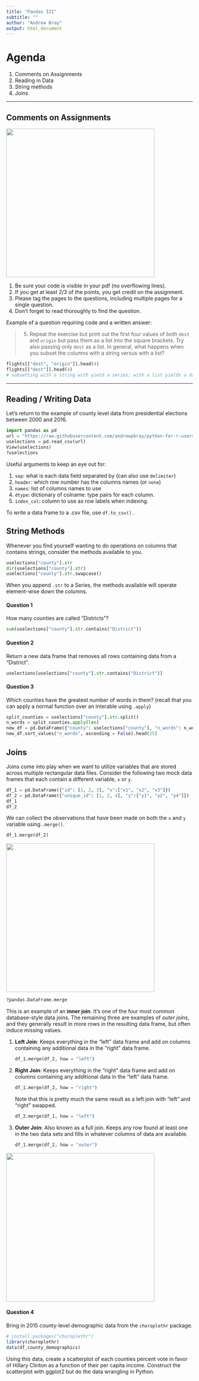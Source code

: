 ```yaml
---
title: "Pandas III"
subtitle: ""
author: "Andrew Bray"
output: html_document
---
```


# Agenda

1.  Comments on Assignments
2.  Reading in Data
3.  String methods
4.  Joins

------------------------------------------------------------------------

## Comments on Assignments

<img src="figs/flight-delay-evidence.png" width="400"/>

1.  Be sure your code is visible in your pdf (no overflowing lines).
2.  If you get at least 2/3 of the points, you get credit on the assignment.
3.  Please tag the pages to the questions, including multiple pages for a single question.
4.  Don't forget to read thoroughly to find the question.

Example of a question requiring code and a written answer:

> 5.  Repeat the exercise but print out the first four values of both `dest` and `origin` but pass them as a list into the square brackets. Try also passing only `dest` as a list. In general, what happens when you subset the columns with a string versus with a list?

```python
flights[["dest", "origin"]].head(4)
flights[["dest"]].head(4)
# subsetting with a string with yield a series; with a list yields a data frame
```

------------------------------------------------------------------------

## Reading / Writing Data

Let's return to the example of county level data from presidential elections between 2000 and 2016.

```python
import pandas as pd
url = "https://raw.githubusercontent.com/andrewpbray/python-for-r-users/master/data/uselections.csv"
uselections = pd.read_csv(url)
View(uselections)
?uselections
```

Useful arguments to keep an eye out for:

1.  `sep`: what is each data field separated by (can also use `delimiter`)
2.  `header`: which row number has the columns names (or `none`)
3.  `names`: list of columns names to use
4.  `dtype`: dictionary of colname: type pairs for each column.
5.  `index_col`: column to use as row labels when indexing.

To *write* a data frame to a .csv file, use `df.to_csv()` .

## String Methods

Whenever you find yourself wanting to do operations on columns that contains strings, consider the methods available to you.

```python
uselections["county"].str
dir(uselections["county"].str)
uselections["county"].str.swapcase()
```

When you append `.str` to a Series, the methods available will operate element-wise down the columns.

#### Question 1

How many counties are called "Districts"?

```python
sum(uselections["county"].str.contains("District"))
```

#### Question 2

Return a new data frame that removes all rows containing data from a "District".

```python
uselections[uselections["county"].str.contains("District")]
```

#### Question 3

Which counties have the greatest number of words in them? (recall that you can apply a normal function over an interable using `.apply`)

```python
split_counties = uselections["county"].str.split()
n_words = split_counties.apply(len)
new_df = pd.DataFrame({"county": uselections["county"], "n_words": n_words})
new_df.sort_values("n_words", ascending = False).head(25)
```

## Joins

Joins come into play when we want to utilize variables that are stored across multiple rectangular data files. Consider the following two mock data frames that each contain a different variable, `x` or `y`.

```python
df_1 = pd.DataFrame({"id": [1, 2, 3], "x":["x1", "x2", "x3"]})
df_2 = pd.DataFrame({"unique_id": [1, 2, 4], "y":["y1", "y2", "y4"]})
df_1
df_2
```

We can collect the observations that have been made on both the `x` and `y` variable using `.merge()`.

```python
df_1.merge(df_2)
```

<img src="figs/join-inner.png" width="400"/>

```python
?pandas.DataFrame.merge
```

This is an example of an **inner join**. It's one of the four most common database-style data joins. The remaining three are examples of *outer joins*, and they generally result in more rows in the resulting data frame, but often induce missing values.

1.  **Left Join**: Keeps everything in the "left" data frame and add on columns containing any additional data in the "right" data frame.

    ```python
    df_1.merge(df_2, how = "left")
    ```

2.  **Right Join**: Keeps everything in the "right" data frame and add on columns containing any additional data in the "left" data frame.

    ```python
    df_1.merge(df_2, how = "right")
    ```

    Note that this is pretty much the same result as a left join with "left" and "right" swapped.

    ```python
    df_2.merge(df_1, how = "left")
    ```

3.  **Outer Join**: Also known as a full join. Keeps any row found at least one in the two data sets and fills in whatever columns of data are available.

    ```python
    df_1.merge(df_2, how = "outer")
    ```

<img src="figs/join-outer.png" width="400"/>

#### Question 4

Bring in 2015 county-level demographic data from the `choroplethr` package.

```r
# install.packages("choroplethr")
library(choroplethr)
data(df_county_demographics)
```

Using this data, create a scatterplot of each counties percent vote in favor of Hillary Clinton as a function of their per capita income. Construct the scatterplot with ggplot2 but do the data wrangling in Python.
